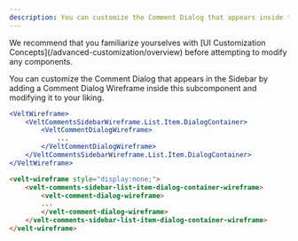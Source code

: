 ```yaml
---
description: You can customize the Comment Dialog that appears inside the Sidebar with this subcomponent
---
```


<Note>
We recommend that you familiarize yourselves with [UI Customization Concepts](/advanced-customization/overview) before attempting to modify any components.
</Note>



You can customize the Comment Dialog that appears in the Sidebar by adding a Comment Dialog Wireframe inside this subcomponent and modifying it to your liking.
<RequestExample>
```jsx React / Next.js
<VeltWireframe>
    <VeltCommentsSidebarWireframe.List.Item.DialogContainer>
        <VeltCommentDialogWireframe>
            ...
        </VeltCommentDialogWireframe>
    </VeltCommentsSidebarWireframe.List.Item.DialogContainer> 
</VeltWireframe>
```



```HTML HTML
<velt-wireframe style="display:none;">
    <velt-comments-sidebar-list-item-dialog-container-wireframe>
        <velt-comment-dialog-wireframe>
        ...
        </velt-comment-dialog-wireframe>
    </velt-comments-sidebar-list-item-dialog-container-wireframe>
</velt-wireframe>
```
</RequestExample>

